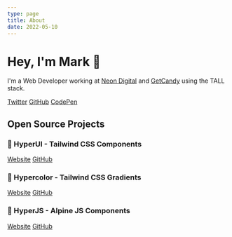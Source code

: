 ```yaml
---
type: page
title: About
date: 2022-05-10
---
```


# Hey, I'm Mark 👋

I'm a Web Developer working at [Neon Digital](https://www.neondigital.co.uk) and [GetCandy](https://www.getcandy.io) using the TALL stack.

[Twitter](https://twitter.com/itsmarkmead) [GitHub](https://github.com/markmead) [CodePen](https://codepen.io/markmead/)

## Open Source Projects

### 🧱 HyperUI - Tailwind CSS Components

[Website](https://www.hyperui.dev/) [GitHub](https://github.com/markmead/hyperui)

### 🎨 Hypercolor - Tailwind CSS Gradients

[Website](https://www.hypercolor.dev/) [GitHub](https://github.com/jordihales/hypercolor)


### 👾 HyperJS - Alpine JS Components

[Website](https://www.hyperjs.dev/) [GitHub](https://github.com/markmead/hyperjs)


